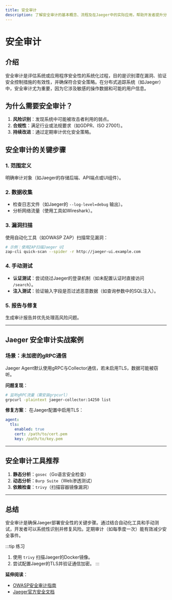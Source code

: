```yaml
---
title: 安全审计
description: 了解安全审计的基本概念、流程及在Jaeger中的实际应用，帮助开发者提升分布式追踪系统的安全性。
---
```


# 安全审计

## 介绍

安全审计是评估系统或应用程序安全性的系统化过程，目的是识别潜在漏洞、验证安全控制措施的有效性，并确保符合安全策略。在分布式追踪系统（如Jaeger）中，安全审计尤为重要，因为它涉及敏感的操作数据和可能的用户信息。

## 为什么需要安全审计？

1. **风险识别**：发现系统中可能被攻击者利用的弱点。
2. **合规性**：满足行业或法规要求（如GDPR、ISO 27001）。
3. **持续改进**：通过定期审计优化安全策略。

## 安全审计的关键步骤

### 1. 范围定义
明确审计对象（如Jaeger的存储后端、API端点或UI组件）。

### 2. 数据收集
- 检查日志文件（如Jaeger的 `--log-level=debug` 输出）。
- 分析网络流量（使用工具如Wireshark）。

### 3. 漏洞扫描
使用自动化工具（如OWASP ZAP）扫描常见漏洞：
```bash
# 示例：使用ZAP扫描Jaeger UI
zap-cli quick-scan --spider -r http://jaeger-ui.example.com
```

### 4. 手动测试
- **认证测试**：尝试绕过Jaeger的登录机制（如未配置认证时直接访问 `/search`）。
- **注入测试**：验证输入字段是否过滤恶意数据（如查询参数中的SQL注入）。

### 5. 报告与修复
生成审计报告并优先处理高风险问题。

---

## Jaeger 安全审计实战案例

### 场景：未加密的gRPC通信
Jaeger Agent默认使用gRPC与Collector通信，若未启用TLS，数据可能被窃听。

**问题复现**：
```bash
# 监听gRPC流量（需安装grpcurl）
grpcurl -plaintext jaeger-collector:14250 list
```

**修复方案**：
在Jaeger配置中启用TLS：
```yaml
agent:
  tls:
    enabled: true
    cert: /path/to/cert.pem
    key: /path/to/key.pem
```

---

## 安全审计工具推荐

1. **静态分析**：`gosec`（Go语言安全检查）
2. **动态分析**：`Burp Suite`（Web渗透测试）
3. **依赖检查**：`trivy`（扫描容器镜像漏洞）

---

## 总结

安全审计是确保Jaeger部署安全性的关键步骤。通过结合自动化工具和手动测试，开发者可以系统性识别并修复风险。定期审计（如每季度一次）能有效减少安全事件。

:::tip 练习
1. 使用 `trivy` 扫描Jaeger的Docker镜像。
2. 尝试配置Jaeger的TLS并验证通信加密。
:::

**延伸阅读**：
- [OWASP安全审计指南](https://owasp.org)
- [Jaeger官方安全文档](https://jaegertracing.io/docs/security)
